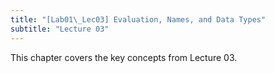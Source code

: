 ```yaml
---
title: "[Lab01\_Lec03] Evaluation, Names, and Data Types"
subtitle: "Lecture 03"
---
```


This chapter covers the key concepts from Lecture 03.

